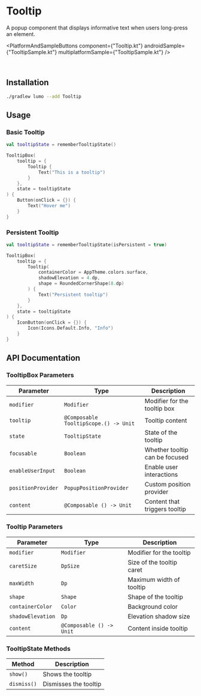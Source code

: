 
# Tooltip

A popup component that displays informative text when users long-press an element.

<PlatformAndSampleButtons
  component={"Tooltip.kt"}
  androidSample={"TooltipSample.kt"}
  multiplatformSample={"TooltipSample.kt"}
/>

<Demo componentId="TOOLTIP" />

<br />

## Installation

```bash copy
./gradlew lumo --add Tooltip
```

## Usage

### Basic Tooltip

```kotlin copy
val tooltipState = rememberTooltipState()

TooltipBox(
    tooltip = {
        Tooltip {
            Text("This is a tooltip")
        }
    },
    state = tooltipState
) {
    Button(onClick = {}) {
        Text("Hover me")
    }
}
```

### Persistent Tooltip

```kotlin copy
val tooltipState = rememberTooltipState(isPersistent = true)

TooltipBox(
    tooltip = {
        Tooltip(
            containerColor = AppTheme.colors.surface,
            shadowElevation = 4.dp,
            shape = RoundedCornerShape(8.dp)
        ) {
            Text("Persistent tooltip")
        }
    },
    state = tooltipState
) {
    IconButton(onClick = {}) {
        Icon(Icons.Default.Info, "Info")
    }
}
```

## API Documentation

### TooltipBox Parameters

| Parameter          | Type                                  | Description                    |
| ------------------ | ------------------------------------- | ------------------------------ |
| `modifier`         | `Modifier`                            | Modifier for the tooltip box   |
| `tooltip`          | `@Composable TooltipScope.() -> Unit` | Tooltip content                |
| `state`            | `TooltipState`                        | State of the tooltip           |
| `focusable`        | `Boolean`                             | Whether tooltip can be focused |
| `enableUserInput`  | `Boolean`                             | Enable user interactions       |
| `positionProvider` | `PopupPositionProvider`               | Custom position provider       |
| `content`          | `@Composable () -> Unit`              | Content that triggers tooltip  |

### Tooltip Parameters

| Parameter         | Type                     | Description               |
| ----------------- | ------------------------ | ------------------------- |
| `modifier`        | `Modifier`               | Modifier for the tooltip  |
| `caretSize`       | `DpSize`                 | Size of the tooltip caret |
| `maxWidth`        | `Dp`                     | Maximum width of tooltip  |
| `shape`           | `Shape`                  | Shape of the tooltip      |
| `containerColor`  | `Color`                  | Background color          |
| `shadowElevation` | `Dp`                     | Elevation shadow size     |
| `content`         | `@Composable () -> Unit` | Content inside tooltip    |

### TooltipState Methods

| Method      | Description           |
| ----------- | --------------------- |
| `show()`    | Shows the tooltip     |
| `dismiss()` | Dismisses the tooltip |
